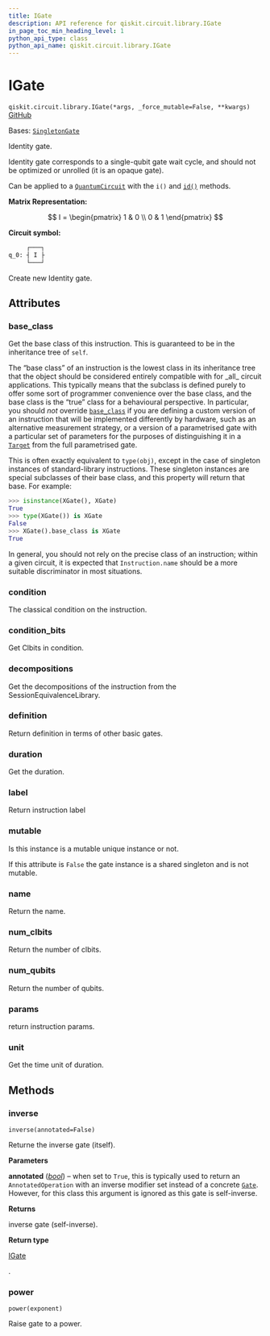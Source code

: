 ```yaml
---
title: IGate
description: API reference for qiskit.circuit.library.IGate
in_page_toc_min_heading_level: 1
python_api_type: class
python_api_name: qiskit.circuit.library.IGate
---
```


# IGate

<span id="qiskit.circuit.library.IGate" />

`qiskit.circuit.library.IGate(*args, _force_mutable=False, **kwargs)` [GitHub](https://github.com/qiskit/qiskit/tree/main/qiskit/circuit/library/standard_gates/i.py "view source code")

Bases: [`SingletonGate`](circuit_singleton#qiskit.circuit.singleton.SingletonGate "qiskit.circuit.singleton.SingletonGate")

Identity gate.

Identity gate corresponds to a single-qubit gate wait cycle, and should not be optimized or unrolled (it is an opaque gate).

Can be applied to a [`QuantumCircuit`](qiskit.circuit.QuantumCircuit "qiskit.circuit.QuantumCircuit") with the `i()` and [`id()`](qiskit.circuit.QuantumCircuit#id "qiskit.circuit.QuantumCircuit.id") methods.

**Matrix Representation:**

$$
I = \begin{pmatrix}
        1 & 0 \\
        0 & 1
    \end{pmatrix}
$$

**Circuit symbol:**

```python
     ┌───┐
q_0: ┤ I ├
     └───┘
```

Create new Identity gate.

## Attributes

<span id="qiskit.circuit.library.IGate.base_class" />

### base\_class

Get the base class of this instruction. This is guaranteed to be in the inheritance tree of `self`.

The “base class” of an instruction is the lowest class in its inheritance tree that the object should be considered entirely compatible with for \_all\_ circuit applications. This typically means that the subclass is defined purely to offer some sort of programmer convenience over the base class, and the base class is the “true” class for a behavioural perspective. In particular, you should *not* override [`base_class`](#qiskit.circuit.library.IGate.base_class "qiskit.circuit.library.IGate.base_class") if you are defining a custom version of an instruction that will be implemented differently by hardware, such as an alternative measurement strategy, or a version of a parametrised gate with a particular set of parameters for the purposes of distinguishing it in a [`Target`](qiskit.transpiler.Target "qiskit.transpiler.Target") from the full parametrised gate.

This is often exactly equivalent to `type(obj)`, except in the case of singleton instances of standard-library instructions. These singleton instances are special subclasses of their base class, and this property will return that base. For example:

```python
>>> isinstance(XGate(), XGate)
True
>>> type(XGate()) is XGate
False
>>> XGate().base_class is XGate
True
```

In general, you should not rely on the precise class of an instruction; within a given circuit, it is expected that `Instruction.name` should be a more suitable discriminator in most situations.

<span id="qiskit.circuit.library.IGate.condition" />

### condition

The classical condition on the instruction.

<span id="qiskit.circuit.library.IGate.condition_bits" />

### condition\_bits

Get Clbits in condition.

<span id="qiskit.circuit.library.IGate.decompositions" />

### decompositions

Get the decompositions of the instruction from the SessionEquivalenceLibrary.

<span id="qiskit.circuit.library.IGate.definition" />

### definition

Return definition in terms of other basic gates.

<span id="qiskit.circuit.library.IGate.duration" />

### duration

Get the duration.

<span id="qiskit.circuit.library.IGate.label" />

### label

Return instruction label

<span id="qiskit.circuit.library.IGate.mutable" />

### mutable

Is this instance is a mutable unique instance or not.

If this attribute is `False` the gate instance is a shared singleton and is not mutable.

<span id="qiskit.circuit.library.IGate.name" />

### name

Return the name.

<span id="qiskit.circuit.library.IGate.num_clbits" />

### num\_clbits

Return the number of clbits.

<span id="qiskit.circuit.library.IGate.num_qubits" />

### num\_qubits

Return the number of qubits.

<span id="qiskit.circuit.library.IGate.params" />

### params

return instruction params.

<span id="qiskit.circuit.library.IGate.unit" />

### unit

Get the time unit of duration.

## Methods

### inverse

<span id="qiskit.circuit.library.IGate.inverse" />

`inverse(annotated=False)`

Returne the inverse gate (itself).

**Parameters**

**annotated** ([*bool*](https://docs.python.org/3/library/functions.html#bool "(in Python v3.12)")) – when set to `True`, this is typically used to return an `AnnotatedOperation` with an inverse modifier set instead of a concrete [`Gate`](qiskit.circuit.Gate "qiskit.circuit.Gate"). However, for this class this argument is ignored as this gate is self-inverse.

**Returns**

inverse gate (self-inverse).

**Return type**

[IGate](#qiskit.circuit.library.IGate "qiskit.circuit.library.IGate")

.

### power

<span id="qiskit.circuit.library.IGate.power" />

`power(exponent)`

Raise gate to a power.

